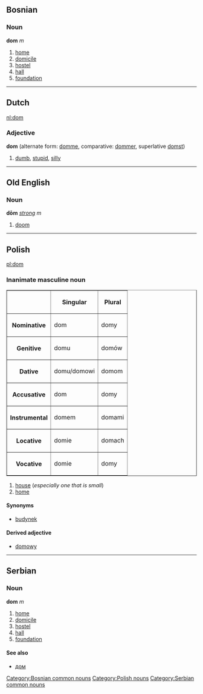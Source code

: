 ==Bosnian==
===Noun===
'''dom''' ''m''
#[[home]]
#[[domicile]]
#[[hostel]]
#[[hall]]
#[[foundation]]
[[Category:Bosnian common nouns]]
----

==Dutch==
[[nl:dom]]
===Adjective===
'''dom''' (alternate form: [[domme]], comparative: [[dommer]], superlative [[domst]])

# [[dumb]], [[stupid]], [[silly]]
----
==Old English==
===Noun===
'''dōm''' ''[[Wiktionary Appendix:Old English strong declension|strong]] m''
#[[doom]]
----
==Polish==
[[pl:dom]]
===Inanimate masculine noun===
<table border=1>
<tr><th><th>Singular<th>Plural</tr>
<tr><th>Nominative<td>dom<td>domy</tr>
<tr><th>Genitive<td>domu<td>domów</tr>
<tr><th>Dative<td>domu/domowi<td>domom</tr>
<tr><th>Accusative<td>dom<td>domy</tr>
<tr><th>Instrumental<td>domem<td>domami</tr>
<tr><th>Locative<td>domie<td>domach</tr>
<tr><th>Vocative<td>domie<td>domy</tr>
</table>
#[[house]] (''especially one that is small'')
#[[home]]
====Synonyms====
*[[budynek]]
====Derived adjective====
*[[domowy]]
[[Category:Polish nouns]]
----

==Serbian==
===Noun===
'''dom''' ''m''
#[[home]]
#[[domicile]]
#[[hostel]]
#[[hall]]
#[[foundation]]
====See also====
*[[дом]]
[[Category:Serbian common nouns]]